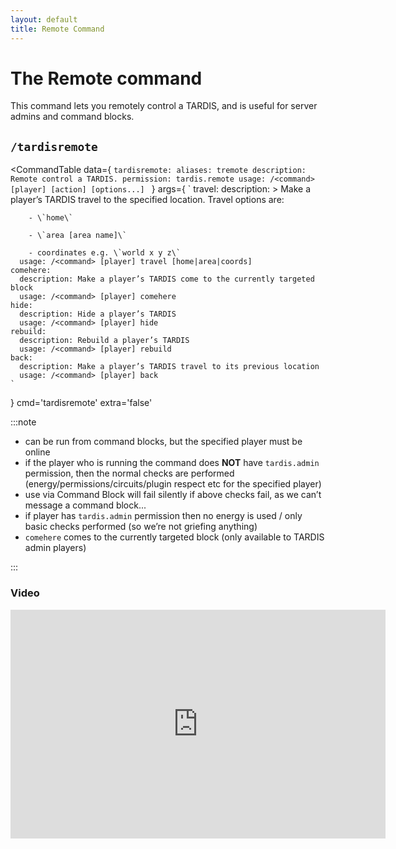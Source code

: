 ```yaml
---
layout: default
title: Remote Command
---
```



# The Remote command

This command lets you remotely control a TARDIS, and is useful for server admins and command blocks.

## `/tardisremote`

<CommandTable data={
`tardisremote:
    aliases: tremote
    description: Remote control a TARDIS.
    permission: tardis.remote
    usage: /<command> [player] [action] [options...]
    `
}
args={
    `
    travel:
      description: >
        Make a player’s TARDIS travel to the specified location. Travel options are:
        
        - \`home\`
        
        - \`area [area name]\`
        
        - coordinates e.g. \`world x y z\`
      usage: /<command> [player] travel [home|area|coords]
    comehere:
      description: Make a player’s TARDIS come to the currently targeted block
      usage: /<command> [player] comehere
    hide:
      description: Hide a player’s TARDIS
      usage: /<command> [player] hide
    rebuild:
      description: Rebuild a player’s TARDIS
      usage: /<command> [player] rebuild
    back:
      description: Make a player’s TARDIS travel to its previous location
      usage: /<command> [player] back    
    `
}
cmd='tardisremote'
extra='false'
>
</CommandTable>

:::note

- can be run from command blocks, but the specified player must be online
- if the player who is running the command does **NOT** have `tardis.admin` permission, then the normal checks are
  performed (energy/permissions/circuits/plugin respect etc for the specified player)
- use via Command Block will fail silently if above checks fail, as we can’t message a command block...
- if player has `tardis.admin` permission then no energy is used / only basic checks performed (so we’re not griefing
  anything)
- `comehere` comes to the currently targeted block (only available to TARDIS admin players)

:::

### Video

<iframe width="600" height="366" src="https://www.youtube.com/embed/VypqSYls1QM0" frameborder="0" allowfullscreen></iframe>
